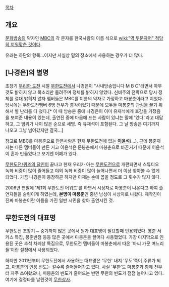 [[목차]]

== 개요 ==
[[문화방송]]의 약자인 [[MBC]]의 각 문자를 한국사람의 이름 식으로 [[wiki:"역 두문자어" 적당히 끼워맞춘 것]]이다.

유래는 하단의 항목...이지만 사실상 밑의 장소에서 사용하는 경우가 더 많다.

== [나경은]의 별명 ==
초창기 [[무리한 도전]] 시절 [[무한도전]]에서 나경은이 "사내방송입니다 M B C"라면서 아무것도 밝히지 않고 목소리만 들려주며 정체를 밝히지 않았다. 신비주의 전략으로 당시 정체를 절대 밝히지 않자 멤버들은 MBC를 이름의 약자로 가정하고 마봉춘이라고 지었다. 당시에는 무한도전멤버 6명 전부가 총각이었기 때문에 모두들 마봉춘의 관심을 끌기 위해서 별 난리를 다 쳤다.[* 이 때 방송분 중에 나경은이 이미 유재석에게 호감을 가졌음을 보여준 내용이 있는데, 출연진 중에 마음에 드는 사람이 있냐는 말에 '있다.'라고 대답하고, 그 범위가 나이 많은 순으로 세명. 즉 유재석이 포함된다. 그 날 방송은 여기까지 나오고 그냥 넘어갔지만 결국...]

참고로 MBC를 마봉춘으로 만든사람은 현재 무한도전에 없는 '''[[이윤석]]'''(...). 근데 봉춘까지는 다른 멤버들이 만든 거고 이윤석은 문봉춘에서 마봉춘으로 바꾼거기 때문에 이윤석이 혼자 만들었다고 보기엔 어폐가 있다.

[[무한도전/퀴즈의 달인]]이 끝나고 현재 우리가 아는 [[무한도전]]으로 개편되면서 스튜디오 녹화 비중이 많이 줄어들고 야외 녹화 비중이 많이 늘어나면서 더 이상 찾아볼 수 없게 되었다. 가끔 나경은이 등장하곤 하지만 이제는 손에 꼽을 정도로 그 횟수가 많지 않다.

2006년 연말에 '제1회 무한도전 어워드'를 하면서 시상자로 마봉춘이 나온다고 하여 출연자들을 술렁이게 하였는데, '''본명이 마봉춘'''인 중년 남성이 시상자로 나왔다. 제작진이 진짜 마봉춘이란 이름을 가진 일반 시민을 찾아 출연시킨 것.

== 무한도전의 대표명 ==
무한도전 초창기 ~ 중기까지 많은 곳에서 뭔가 대표명이 필요할때 인용되었다. 봉춘 서커스 특집, 봉춘반점 등등 많은 곳에서 마봉춘을 끌어다 사용했었다. 가장 마지막으로 인용된 곳은 추석 차례상 특집으로, 무한도전 멤버들이 마봉춘에서 따온 '마씨 가문 며느리들'이란 설정에서 사용되었다.

하지만 2011년부터 무한도전에서 사용하는 대표명은 '무한' 내지 '무도'쪽이 주류가 되고, 마봉춘의 인용 빈도는 갈수록 줄어들어가고 있다. 사실 '무한'도 마봉춘과 함께 전부터 자주 쓰여왔으나, 마봉춘의 빈도가 줄어드는 반면 무한의 빈도가 점점 늘어나고 있다. 여기에 결정타를 날린것이 [[무한상사]].
